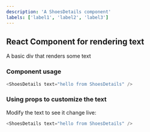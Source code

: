 ```yaml
---
description: 'A ShoesDetails component'
labels: ['label1', 'label2', 'label3']
---
```



## React Component for rendering text

A basic div that renders some text

### Component usage
```js
<ShoesDetails text="hello from ShoesDetails" />
```

### Using props to customize the text

Modify the text to see it change live:
```js live
<ShoesDetails text="hello from ShoesDetails" />
```
